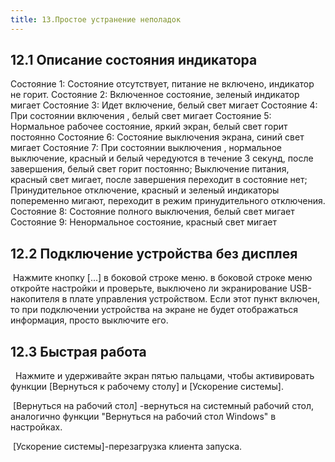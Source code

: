 ```yaml
---
title: 13.Простое устранение неполадок
---
```




## 12.1 Описание состояния индикатора

Состояние 1: Состояние отсутствует, питание не включено, индикатор не горит.
Состояние 2: Включенное состояние, зеленый индикатор мигает
Состояние 3: Идет включение, белый свет мигает
Состояние 4: При состоянии включения , белый свет мигает
Состояние 5: Нормальное рабочее состояние, яркий экран, белый свет горит постоянно
Состояние 6: Состояние выключения экрана, синий свет мигает
Состояние 7: При состоянии выключения , нормальное выключение, красный и белый чередуются в течение 3 секунд, после завершения,  белый свет горит постоянно;
             Выключение питания, красный свет мигает, после завершения переходит в состояние нет;
             Принудительное отключение, красный и зеленый индикаторы попеременно мигают, переходит в режим принудительного отключения.
Состояние 8: Состояние полного выключения, белый свет мигает
Состояние 9: Ненормальное состояние, красный свет мигает


## 12.2  Подключение устройства без дисплея

​	Нажмите кнопку [...] в боковой строке меню. в боковой строке меню откройте настройки и проверьте, выключено ли экранирование USB-накопителя в плате управления устройством. Если этот пункт включен, то при подключении устройства на экране не будет отображаться информация, просто выключите его.

## 12.3  Быстрая работа

​		​ Нажмите и удерживайте экран пятью пальцами, чтобы активировать функции [Вернуться к рабочему столу] и [Ускорение системы].

​		[Вернуться на рабочий стол] -вернуться на системный рабочий стол, аналогично функции "Вернуться на рабочий стол Windows" в настройках.

​		[Ускорение системы]-перезагрузка клиента запуска.

